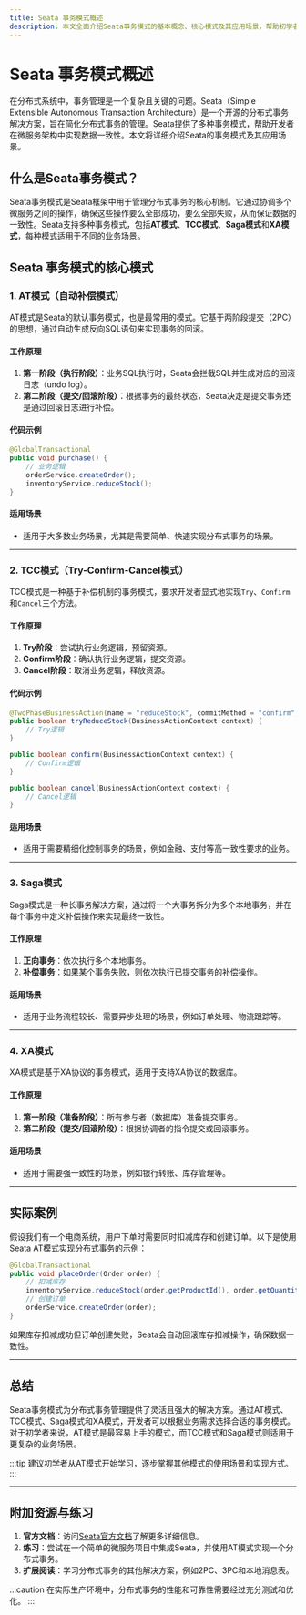 ```yaml
---
title: Seata 事务模式概述
description: 本文全面介绍Seata事务模式的基本概念、核心模式及其应用场景，帮助初学者理解分布式事务的实现方式。
---
```


# Seata 事务模式概述

在分布式系统中，事务管理是一个复杂且关键的问题。Seata（Simple Extensible Autonomous Transaction Architecture）是一个开源的分布式事务解决方案，旨在简化分布式事务的管理。Seata提供了多种事务模式，帮助开发者在微服务架构中实现数据一致性。本文将详细介绍Seata的事务模式及其应用场景。

## 什么是Seata事务模式？

Seata事务模式是Seata框架中用于管理分布式事务的核心机制。它通过协调多个微服务之间的操作，确保这些操作要么全部成功，要么全部失败，从而保证数据的一致性。Seata支持多种事务模式，包括**AT模式**、**TCC模式**、**Saga模式**和**XA模式**，每种模式适用于不同的业务场景。

## Seata 事务模式的核心模式

### 1. AT模式（自动补偿模式）

AT模式是Seata的默认事务模式，也是最常用的模式。它基于两阶段提交（2PC）的思想，通过自动生成反向SQL语句来实现事务的回滚。

#### 工作原理
1. **第一阶段（执行阶段）**：业务SQL执行时，Seata会拦截SQL并生成对应的回滚日志（undo log）。
2. **第二阶段（提交/回滚阶段）**：根据事务的最终状态，Seata决定是提交事务还是通过回滚日志进行补偿。

#### 代码示例
```java
@GlobalTransactional
public void purchase() {
    // 业务逻辑
    orderService.createOrder();
    inventoryService.reduceStock();
}
```

#### 适用场景
- 适用于大多数业务场景，尤其是需要简单、快速实现分布式事务的场景。

---

### 2. TCC模式（Try-Confirm-Cancel模式）

TCC模式是一种基于补偿机制的事务模式，要求开发者显式地实现`Try`、`Confirm`和`Cancel`三个方法。

#### 工作原理
1. **Try阶段**：尝试执行业务逻辑，预留资源。
2. **Confirm阶段**：确认执行业务逻辑，提交资源。
3. **Cancel阶段**：取消业务逻辑，释放资源。

#### 代码示例
```java
@TwoPhaseBusinessAction(name = "reduceStock", commitMethod = "confirm", rollbackMethod = "cancel")
public boolean tryReduceStock(BusinessActionContext context) {
    // Try逻辑
}

public boolean confirm(BusinessActionContext context) {
    // Confirm逻辑
}

public boolean cancel(BusinessActionContext context) {
    // Cancel逻辑
}
```

#### 适用场景
- 适用于需要精细化控制事务的场景，例如金融、支付等高一致性要求的业务。

---

### 3. Saga模式

Saga模式是一种长事务解决方案，通过将一个大事务拆分为多个本地事务，并在每个事务中定义补偿操作来实现最终一致性。

#### 工作原理
1. **正向事务**：依次执行多个本地事务。
2. **补偿事务**：如果某个事务失败，则依次执行已提交事务的补偿操作。

#### 适用场景
- 适用于业务流程较长、需要异步处理的场景，例如订单处理、物流跟踪等。

---

### 4. XA模式

XA模式是基于XA协议的事务模式，适用于支持XA协议的数据库。

#### 工作原理
1. **第一阶段（准备阶段）**：所有参与者（数据库）准备提交事务。
2. **第二阶段（提交/回滚阶段）**：根据协调者的指令提交或回滚事务。

#### 适用场景
- 适用于需要强一致性的场景，例如银行转账、库存管理等。

---

## 实际案例

假设我们有一个电商系统，用户下单时需要同时扣减库存和创建订单。以下是使用Seata AT模式实现分布式事务的示例：

```java
@GlobalTransactional
public void placeOrder(Order order) {
    // 扣减库存
    inventoryService.reduceStock(order.getProductId(), order.getQuantity());
    // 创建订单
    orderService.createOrder(order);
}
```

如果库存扣减成功但订单创建失败，Seata会自动回滚库存扣减操作，确保数据一致性。

---

## 总结

Seata事务模式为分布式事务管理提供了灵活且强大的解决方案。通过AT模式、TCC模式、Saga模式和XA模式，开发者可以根据业务需求选择合适的事务模式。对于初学者来说，AT模式是最容易上手的模式，而TCC模式和Saga模式则适用于更复杂的业务场景。

:::tip
建议初学者从AT模式开始学习，逐步掌握其他模式的使用场景和实现方式。
:::

---

## 附加资源与练习

1. **官方文档**：访问[Seata官方文档](https://seata.io/)了解更多详细信息。
2. **练习**：尝试在一个简单的微服务项目中集成Seata，并使用AT模式实现一个分布式事务。
3. **扩展阅读**：学习分布式事务的其他解决方案，例如2PC、3PC和本地消息表。

:::caution
在实际生产环境中，分布式事务的性能和可靠性需要经过充分测试和优化。
:::
